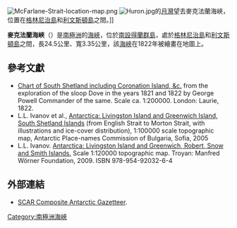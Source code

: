 [[Image:McFarlane-Strait-location-map.png|thumb]]
[[Image:Huron.jpg|thumb]]的[[月灣|月灣]]望去麥克法蘭海峽，位置在[[格林尼治島|格林尼治島]]和[[利文斯頓島|利文斯頓島]]之間。]]

'''麥克法蘭海峽'''（{{lang-en|McFarlane Strait}}）是[[南極洲|南極洲]]的[[海峽|海峽]]，位於[[南設得蘭群島|南設得蘭群島]]，處於[[格林尼治島|格林尼治島]]和[[利文斯頓島|利文斯頓島]]之間，長24.5公里、寬3.35公里，該[[海峽|海峽]]在1822年被繪畫在地圖上。

== 參考文獻 ==

* [http://collections.rmg.co.uk/collections/objects/540915.html Chart of South Shetland including Coronation Island, &c.]{{Wayback|url=http://collections.rmg.co.uk/collections/objects/540915.html |date=20130928040214 }} from the exploration of the sloop Dove in the years 1821 and 1822 by George Powell Commander of the same. Scale ca. 1:200000. London: Laurie, 1822.
* L.L. Ivanov et al., [[:Image:Livingston-Greenwich-map.jpg|Antarctica: Livingston Island and Greenwich Island, South Shetland Islands]] (from English Strait to Morton Strait, with illustrations and ice-cover distribution), 1:100000 scale topographic map, Antarctic Place-names Commission of Bulgaria, Sofia, 2005
* L.L. Ivanov. [http://apcbg.org/image023.jpg Antarctica: Livingston Island and Greenwich, Robert, Snow and Smith Islands.]{{Wayback|url=http://apcbg.org/image023.jpg |date=20080424075823 }} Scale 1:120000 topographic map.  Troyan: Manfred Wörner Foundation, 2009.  ISBN 978-954-92032-6-4
{{usgs-gazetteer}}

==外部連結==
* [http://data.aad.gov.au/aadc/gaz/scar/ SCAR Composite Antarctic Gazetteer]{{WebCite|url=https://www.webcitation.org/5ug2CfC7m?url=http://data.aad.gov.au/aadc/gaz/scar/ |date=20101202140255 |dateformat=iso }}.

{{南设得兰群岛}}

{{Antarctica-geo-stub}}

[[Category:南極洲海峽|Category:南極洲海峽]]